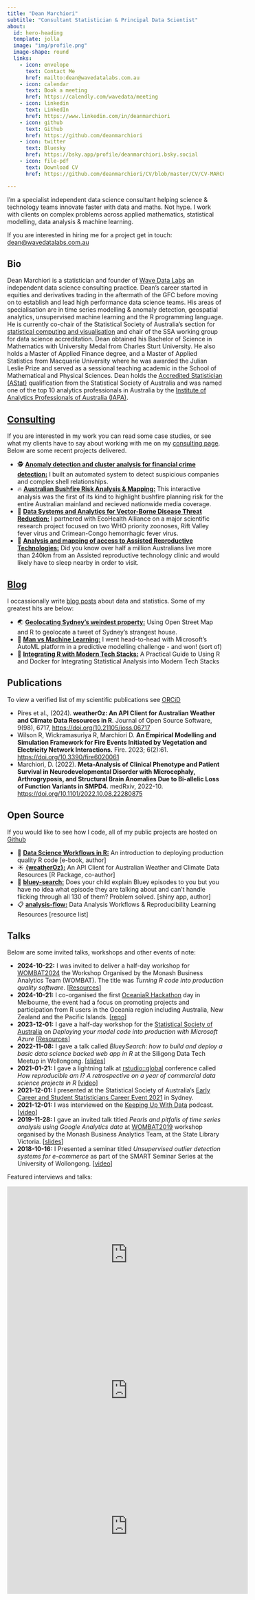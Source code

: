 ```yaml
---
title: "Dean Marchiori"
subtitle: "Consultant Statistician & Principal Data Scientist"
about:
  id: hero-heading 
  template: jolla
  image: "img/profile.png"
  image-shape: round
  links:
    - icon: envelope
      text: Contact Me
      href: mailto:dean@wavedatalabs.com.au
    - icon: calendar
      text: Book a meeting
      href: https://calendly.com/wavedata/meeting
    - icon: linkedin
      text: LinkedIn
      href: https://www.linkedin.com/in/deanmarchiori
    - icon: github
      text: Github
      href: https://github.com/deanmarchiori
    - icon: twitter
      text: Bluesky
      href: https://bsky.app/profile/deanmarchiori.bsky.social
    - icon: file-pdf
      text: Download CV
      href: https://github.com/deanmarchiori/CV/blob/master/CV/CV-MARCHIORI.pdf

---
```



:::{#hero-heading}
I'm a specialist independent data science consultant helping science & technology teams innovate faster with data and maths. Not hype. I work with clients on complex problems across applied mathematics, statistical modelling, data analysis & machine learning.  

If you are interested in hiring me for a project get in touch: [dean@wavedatalabs.com.au](mailto:dean@wavedatalabs.com.au)   
::: 


## Bio  

Dean Marchiori is a statistician and founder of [Wave Data Labs](https://www.wavedatalabs.com.au/) an independent data science consulting practice. Dean's career started in equities and derivatives trading in the aftermath of the GFC before moving on to establish and lead high performance data science teams. His areas of specialisation are in time series modelling & anomaly detection, geospatial analytics, unsupervised machine learning and the R programming language. He is currently co-chair of the Statistical Society of Australia’s section for [statistical computing and visualisation](https://statsoc.org.au/Statistical-Computing-and-Visualisation-Section) and chair of the SSA working group for data science accreditation. Dean obtained his Bachelor of Science in Mathematics with University Medal from Charles Sturt University. He also holds a Master of Applied Finance degree, and a Master of Applied Statistics from Macquarie University where he was awarded the Julian Leslie Prize and served as a sessional teaching academic in the School of Mathematical and Physical Sciences. Dean holds the [Accredited Statistician (AStat)](https://statsoc.org.au/Professional-accreditation) qualification from the Statistical Society of Australia and was named one of the top 10 analytics professionals in Australia by the [Institute of Analytics Professionals of Australia (IAPA)](https://www.iapa.org.au/).   

## [Consulting](consulting/) 

If you are interested in my work you can read some case studies, or see what my clients have to say about working with me on my [consulting page](consulting/index.qmd). Below are some recent projects delivered.

- 🕵 [**Anomaly detection and cluster analysis for financial crime detection:**](consulting/2024-01-01-service-2/) I built an automated system to detect suspicious companies and complex shell relationships. 
- 🔥 [**Australian Bushfire Risk Analysis & Mapping:**](consulting/2024-01-01-service-1/) This interactive analysis was the first of its kind to highlight bushfire planning risk for the entire Australian mainland and recieved nationwide media coverage.   
- 🦟 [**Data Systems and Analytics for Vector-Borne Disease Threat Reduction:**](consulting/2024-10-11-eco/) I partnered with EcoHealth Alliance on a major scientific research project focused on two WHO priority zoonoses, Rift Valley fever virus and Crimean-Congo hemorrhagic fever virus.
- 👶 [**Analysis and mapping of access to Assisted Reproductive Technologies:**](consulting/2024-01-01-service-4/) Did you know over half a million Australians live more than 240km from an Assisted reproductive technology clinic and would likely have to sleep nearby in order to visit.  


## [Blog](posts/)  

I occassionally write [blog posts](/posts/) about data and statistics. Some of my greatest hits are below:  

- 🌏 [**Geolocating Sydney’s weirdest property:**](posts/2023-09-17-geolocating/) Using Open Street Map and R to geolocate a tweet of Sydney's strangest house.  
- 🥊 [**Man vs Machine Learning:**](posts/2023-06-02-man-vs-ml-20230619T002502Z-001/2023-06-02-man-vs-ml/) I went head-to-head with Microsoft’s AutoML platform in a predictive modelling challenge - and won! (sort of)
- 🔧 [**Integrating R with Modern Tech Stacks:**](posts/2024-12-02-r-docker/) A Practical Guide to Using R and Docker for Integrating Statistical Analysis into Modern Tech Stacks


## Publications  

To view a verified list of my scientific publications see [ORCiD](https://orcid.org/0000-0002-3430-7225)  

- Pires et al., (2024). **weatherOz: An API Client for Australian Weather and Climate Data Resources in R**. Journal of Open Source Software, 9(98), 6717, [https://doi.org/10.21105/joss.06717](https://doi.org/10.21105/joss.06717)   
- Wilson R, Wickramasuriya R, Marchiori D. **An Empirical Modelling and Simulation Framework for Fire Events Initiated by Vegetation and Electricity Network Interactions.** Fire. 2023; 6(2):61. [https://doi.org/10.3390/fire6020061](https://doi.org/10.3390/fire6020061)  
- Marchiori, D. (2022). **Meta-Analysis of Clinical Phenotype and Patient Survival in Neurodevelopmental Disorder with Microcephaly, Arthrogryposis, and Structural Brain Anomalies Due to Bi-allelic Loss of Function Variants in SMPD4.** medRxiv, 2022-10. [https://doi.org/10.1101/2022.10.08.22280875](https://doi.org/10.1101/2022.10.08.22280875)

## Open Source   

If you would like to see how I code, all of my public projects are hosted on [Github](https://github.com/deanmarchiori) 


- 📘 [**Data Science Workflows in R:**](https://datasciworkflows.netlify.app/) An introduction to deploying production quality R code [e-book, author]
- ☀️ [**{weatherOz}:**](https://docs.ropensci.org/weatherOz/) An API Client for Australian Weather and Climate Data Resources [R Package, co-author]  
- 🐶 [**bluey-search:**](https://deanmarchiori.shinyapps.io/blueysearch/) Does your child explain Bluey episodes to you but you have no idea what episode they are talking about and can't handle flicking through all 130 of them? Problem solved. [shiny app, author]
- 📋 [**analysis-flow:**](https://github.com/deanmarchiori/analysis-flow) Data Analysis Workflows & Reproducibility Learning Resources [resource list]


## Talks  

Below are some invited talks, workshops and other events of note:  

- **2024-10-22:** I was invited to deliver a half-day workshop for [WOMBAT2024](https://wombat2024.numbat.space/tutorial_AM3.html) the Workshop Organised by the Monash Business Analytics Team (WOMBAT). The title was *Turning R code into production quality software*. [[Resources](https://datasciworkflows.netlify.app/)]   
- **2024-10-21:** I co-organised the first [OceaniaR Hackathon](https://statsocaus.github.io/oceaniaR-hack/) day in Melbourne, the event had a focus on promoting projects and participation from R users in the Oceania region including Australia, New Zealand and the Pacific Islands. [[repo](https://github.com/StatSocAus/oceaniaR-hack)]  
- **2023-12-01:** I gave a half-day workshop for the [Statistical Society of Australia](https://statsoc.org.au/event-5490184) on *Deploying your model code into production with Microsoft Azure* [[Resources](https://github.com/StatSocAus/tutorial_deploywithazure)]  
- **2022-11-08:** I gave a talk called *BlueySearch: how to build and deploy a basic data science backed web app in R* at the Siligong Data Tech Meetup in Wollongong. [[slides](https://github.com/deanmarchiori/siligong-data-talk)]   
- **2021-01-21:** I gave a lightning talk at [rstudio::global](https://cloud.rstudio.com/resources/rstudioglobal-2021/) conference called *How reproducible am I? A retrospective on a year of commercial data science projects in R* [[video](https://youtu.be/4T8gz9AmNOA)]  
- **2021-12-01:** I presented at the Statistical Society of Australia's [Early Career and Student Statisticians Career Event 2021](https://www.statsoc.org.au/event-4559340) in Sydney. 
- **2021-12-01:** I was interviewed on the [Keeping Up With Data](https://pod.link/1561894306) podcast. [[video](https://pod.link/1561894306)]  
- **2019-11-28:** I gave an invited talk titled *Pearls and pitfalls of time series analysis using Google Analytics data* at [WOMBAT2019](https://www.monash.edu/business/events/past-events/general/wombat2019) workshop organised by the Monash Business Analytics Team, at the State Library Victoria. [[slides](https://github.com/deanmarchiori/WOMBAT2019)]
- **2018-10-16:** I Presented a seminar titled *Unsupervised outlier detection systems for e-commerce* as part of the SMART Seminar Series at the University of Wollongong. [[video](https://youtu.be/BMODMydyrR8)]

Featured interviews and talks:  

<iframe width="560" height="315" src="https://www.youtube.com/embed/QC6yLHkG3u8?si=XqBinGF_ge-y8BWl&amp;start=67" title="YouTube video player" frameborder="0" allow="accelerometer; autoplay; clipboard-write; encrypted-media; gyroscope; picture-in-picture; web-share" referrerpolicy="strict-origin-when-cross-origin" allowfullscreen></iframe>

<iframe width="560" height="315" src="https://www.youtube.com/embed/4T8gz9AmNOA?si=wx0Qm7Wz7C6c9rex" title="YouTube video player" frameborder="0" allow="accelerometer; autoplay; clipboard-write; encrypted-media; gyroscope; picture-in-picture; web-share" referrerpolicy="strict-origin-when-cross-origin" allowfullscreen></iframe>  

<iframe width="560" height="315" src="https://www.youtube.com/embed/BMODMydyrR8?si=IRV6JHQs5c_BjR2P" title="YouTube video player" frameborder="0" allow="accelerometer; autoplay; clipboard-write; encrypted-media; gyroscope; picture-in-picture; web-share" referrerpolicy="strict-origin-when-cross-origin" allowfullscreen></iframe>